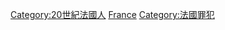 {{Portal box|法律|法國|歷史|人物}}
{{CatPair|19世紀法國罪犯|21世紀法國罪犯}}

[[Category:20世紀法國人|Category:20世紀法國人]]
[[Category:20世紀各國罪犯|France]]
[[Category:法國罪犯|Category:法國罪犯]]